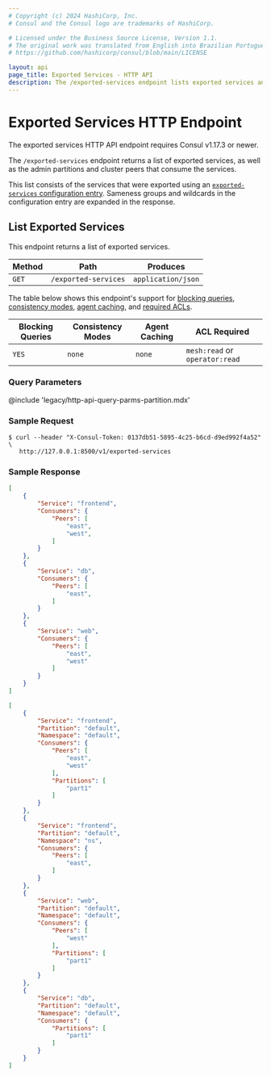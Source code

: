 ```yaml
---
# Copyright (c) 2024 HashiCorp, Inc.
# Consul and the Consul logo are trademarks of HashiCorp.

# Licensed under the Business Source License, Version 1.1.
# The original work was translated from English into Brazilian Portuguese.
# https://github.com/hashicorp/consul/blob/main/LICENSE

layout: api
page_title: Exported Services - HTTP API
description: The /exported-services endpoint lists exported services and their consumers.
---
```


# Exported Services HTTP Endpoint

<Note>
  The exported services HTTP API endpoint requires Consul v1.17.3 or newer.
</Note>

The `/exported-services` endpoint returns a list of exported services, as well as the admin partitions and cluster peers that consume the services.

This list consists of the services that were exported using an [`exported-services` configuration entry](/consul/docs/reference/config-entry/exported-services). Sameness groups and wildcards in the configuration entry are expanded in the response.

## List Exported Services

This endpoint returns a list of exported services.

| Method             | Path                 | Produces           |
| ------------------ | -------------------- | ------------------ |
| `GET`              | `/exported-services` | `application/json` |


The table below shows this endpoint's support for
[blocking queries](/consul/api-docs/features/blocking),
[consistency modes](/consul/api-docs/features/consistency),
[agent caching](/consul/api-docs/features/caching), and
[required ACLs](/consul/api-docs/api-structure#authentication).

| Blocking Queries | Consistency Modes | Agent Caching   | ACL Required                   |
| ---------------- | ----------------- | --------------- | ------------------------------ |
| `YES`            | `none`            | `none`          | `mesh:read` or `operator:read` |


### Query Parameters

@include 'legacy/http-api-query-parms-partition.mdx'

### Sample Request

```shell-session
$ curl --header "X-Consul-Token: 0137db51-5895-4c25-b6cd-d9ed992f4a52" \
   http://127.0.0.1:8500/v1/exported-services
```

### Sample Response

<Tabs>

<Tab heading="CE">

```json
[
    {
        "Service": "frontend",
        "Consumers": {
            "Peers": [
                "east",
                "west",
            ]
        }
    },
    {
        "Service": "db",
        "Consumers": {
            "Peers": [
                "east",
            ]
        }
    },
    {
        "Service": "web",
        "Consumers": {
            "Peers": [
                "east",
                "west"
            ]
        }
    }
]
```

</Tab>

<Tab heading="Enterprise">

```json
[
    {
        "Service": "frontend",
        "Partition": "default",
        "Namespace": "default",
        "Consumers": {
            "Peers": [
                "east",
                "west"
            ],
            "Partitions": [
                "part1"
            ]
        }
    },
    {
        "Service": "frontend",
        "Partition": "default",
        "Namespace": "ns",
        "Consumers": {
            "Peers": [
                "east",
            ]
        }
    },
    {
        "Service": "web",
        "Partition": "default",
        "Namespace": "default",
        "Consumers": {
            "Peers": [
                "west"
            ],
            "Partitions": [
                "part1"
            ]
        }
    },
    {
        "Service": "db",
        "Partition": "default",
        "Namespace": "default",
        "Consumers": {
            "Partitions": [
                "part1"
            ]
        }
    }
]
```

</Tab>
</Tabs>

